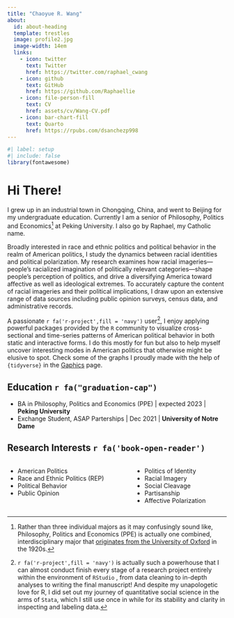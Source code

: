 ```yaml
---
title: "Chaoyue R. Wang"
about:
  id: about-heading
  template: trestles
  image: profile2.jpg
  image-width: 14em
  links: 
    - icon: twitter
      text: Twitter
      href: https://twitter.com/raphael_cwang
    - icon: github
      text: GitHub
      href: https://github.com/Raphaellie
    - icon: file-person-fill
      text: CV
      href: assets/cv/Wang-CV.pdf
    - icon: bar-chart-fill
      text: Quarto
      href: https://rpubs.com/dsanchezp998
---
```


::: {#about-heading}
```r
#| label: setup
#| include: false
library(fontawesome)
```

# Hi There!

I grew up in an industrial town in Chongqing, China, and went to Beijing for my undergraduate education. Currently I am a senior of Philosophy, Politics and Economics[^1] at Peking University. I also go by Raphael, my Catholic name.

Broadly interested in race and ethnic politics and political behavior in the realm of American politics, I study the dynamics between racial identities and political polarization. My research examines how racial imageries---people's racialized imagination of politically relevant categories---shape people's perception of politics, and drive a diversifying America toward affective as well as ideological extremes. To accurately capture the content of racial imageries and their political implications, I draw upon an extensive range of data sources including public opinion surveys, census data, and administrative records.
:::

[^1]: Rather than three individual majors as it may confusingly sound like, Philosophy, Politics and Economics (PPE) is actually one combined, interdisciplinary major that [originates from the University of Oxford](https://en.wikipedia.org/wiki/Philosophy,_politics_and_economics) in the 1920s.

<div>

A passionate `r fa('r-project',fill = 'navy')` user[^2], I enjoy applying powerful packages provided by the `R` community to visualize cross-sectional and time-series patterns of American political behavior in both static and interactive forms. I do this mostly for fun but also to help myself uncover interesting modes in American politics that otherwise might be elusive to spot. Check some of the graphs I proudly made with the help of `{tidyverse}` in the [Gaphics](graphics.qmd) page.

</div>

[^2]: `r fa('r-project',fill = 'navy')` is actually such a powerhouse that I can almost conduct finish every stage of a research project entirely within the environment of `RStudio` , from data cleaning to in-depth analyses to writing the final manuscript! And despite my unapologetic love for R, I did set out my journey of quantitative social science in the arms of `Stata`, which I still use once in while for its stability and clarity in inspecting and labeling data.

## Education `r fa("graduation-cap")`

-   BA in Philosophy, Politics and Economics (PPE) \| expected 2023 \| **Peking University**
-   Exchange Student, ASAP Parterships \| Dec 2021 \| **University of Notre Dame**

## Research Interests `r fa('book-open-reader')`

::: columns
::: column
<!-- #### Area -->

-   American Politics
-   Race and Ethnic Politics (REP)
-   Political Behavior
-   Public Opinion
:::

::: column
<!-- #### Topic -->

-   Politics of Identity
-   Racial Imagery
-   Social Cleavage
-   Partisanship
-   Affective Polarization
:::
:::
